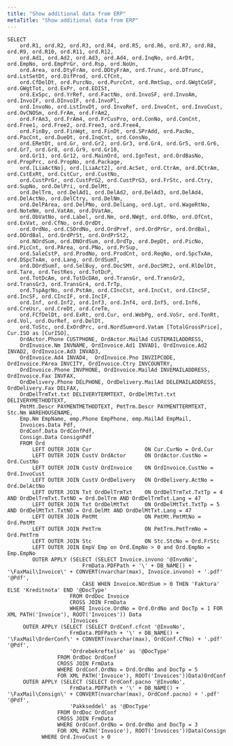 ```yaml
---
title: "Show additional data from ERP"
metaTitle: "Show additional data from ERP"
---
```

    SELECT 
        ord.R1, ord.R2, ord.R3, ord.R4, ord.R5, ord.R6, ord.R7, ord.R8, ord.R9, ord.R10, ord.R11, ord.R12,
        ord.Ad1, ord.Ad2, ord.Ad3, ord.Ad4, ord.InqNo, ord.ArDt, ord.EmpNo, ord.EmpPrGr, ord.Rsp, ord.NoUn,
        ord.Area, ord.DtyFrAm, ord.DDtyFrAm, ord.Trunc, ord.DTrunc, ord.LstSetDt, ord.DifProd, ord.CfCnt,
        ord.CfDelDt, ord.PurcNo, ord.PurcCnt, ord.RmtSup, ord.GWgtCoSF, ord.GWgtTot, ord.ExPr, ord.EDISt, 
        ord.ExSpc, ord.YrRef, ord.FactNo, ord.InvoSF, ord.InvoAm, ord.InvoIF, ord.DInvoIF, ord.InvoPl,
        ord.InvoNo, ord.LstInvDt, ord.InvoRef, ord.InvoCnt, ord.InvoCust, ord.OvCNOSm, ord.FrAm, ord.FrAm2,
        ord.FrAm3, ord.FrAm4, ord.FrCusPro, ord.ConNo, ord.ConCnt, ord.Free1, ord.Free2, ord.Free3, ord.Free4,
        ord.FinBy, ord.FinWgt, ord.FinDt, ord.SPrAdd, ord.PacNo, ord.PacCnt, ord.DueDt, ord.InqCnt, ord.ConsNo,
        ord.ERetDt, ord.Gr, ord.Gr2, ord.Gr3, ord.Gr4, ord.Gr5, ord.Gr6, ord.Gr7, ord.Gr8, ord.Gr9, ord.Gr10,
        ord.Gr11, ord.Gr12, ord.MainOrd, ord.IgnTest, ord.OrdBasNo, ord.PropPrc, ord.PropNo, ord.Package,
        ord.[LiaActNo], ord.[LiaAct2], ord.AcSet, ord.CtrAm, ord.DCtrAm, ord.CstExRt, ord.CstCur, ord.CustNo,
        ord.CustPrGr, ord.CustPrG2, ord.CustPrG3, ord.FrStc, ord.Ctry, ord.SupNo, ord.DelPri, ord.DelMt,
        ord.DelTrm, ord.DelAd1, ord.DelAd2, ord.DelAd3, ord.DelAd4, ord.DelActNo, ord.DelCtry, ord.DelNm,
        ord.DelPArea, ord.DelPNo, ord.DelLang, ord.Lgt, ord.WageRtNo, ord.NoteNm, ord.VatAm, ord.DVatAm,
        ord.ObVatNo, ord.Label, ord.Nm, ord.NWgt, ord.OfNo, ord.OfCnt, ord.ExVat, ord.CfNo, ord.OrdDt,
        ord.OrdNo, ord.CSOrdNo, ord.OrdPref, ord.OrdPrGr, ord.OrdBal, ord.DOrdBal, ord.OrdPrSt, ord.OrdPrSt2,
        ord.NOrdSum, ord.DNOrdSum, ord.OrdTp, ord.DepDt, ord.PicNo, ord.PicCnt, ord.PArea, ord.PNo, ord.PrSup,
        ord.SaleCstP, ord.ProdNo, ord.ProdCnt, ord.ReqNo, ord.SpcTxAm, ord.DSpcTxAm, ord.Lang, ord.OrdSumT,
        ord.DOrdSumT, ord.SelBuy, ord.DocSMt, ord.DocSMt2, ord.RlDelDt, ord.Tare, ord.TestRes, ord.TotDcP,
        ord.TotDcAm, ord.TotDcDAm, ord.TransGr, ord.TransGr2, ord.TransGr3, ord.TransGr4, ord.TrTp, 
        ord.TspAgrNo, ord.PstAm, ord.CIncCst, ord.IncCst, ord.CIncSF, ord.IncSF, ord.CIncIF, ord.IncIF,
        ord.Inf, ord.Inf2, ord.Inf3, ord.Inf4, ord.Inf5, ord.Inf6, ord.CreUsr, ord.CreDt, ord.CreTm, 
        ord.FCfDelDt, ord.ExRt, ord.Cur, ord.WebPg, ord.VoSr, ord.TonRt, ord.Vol, ord.OurRef, ord.DelDt,
        ord.ToStc, ord.ExOrdPrc, ord.NordSum+ord.Vatam [TotalGrossPrice], Cur.ISO as [CurISO],
        OrdActor.Phone CUSTPHONE, OrdActor.MailAd CUSTEMAILADDRESS, 
        OrdInvoice.Nm INVNAME, OrdInvoice.Ad1 INVAD1, OrdInvoice.Ad2 INVAD2, OrdInvoice.Ad3 INVAD3, 
        OrdInvoice.Ad4 INVAD4,  OrdInvoice.Pno INVZIPCODE, OrdInvoice.PArea INVCITY, OrdInvoice.Ctry INVCOUNTRY,
        OrdInvoice.Phone INVPHONE, OrdInvoice.MailAd INVEMAILADDRESS, OrdInvoice.Fax INVFAX,
        OrdDelivery.Phone DELPHONE, OrdDelivery.MailAd DELEMAILADDRESS, OrdDelivery.Fax DELFAX,
        OrdDelTrmTxt.txt DELIVERYTERMTEXT, OrdDelMtTxt.txt DELIVERYMETHODTEXT, 
        PmtMt.Descr PAYMENTMETHODTEXT, PmtTrm.Descr PAYMENTTERMTEXT, Stc.Nm WAREHOUSENAME,
        Emp.Nm EmpName, emp.Phone EmpPhone, emp.MailAd EmpMail,
        Invoices.Data Pdf,
        OrdConf.Data OrdConfPdf,
        Consign.Data ConsignPdf            
        FROM Ord
            LEFT OUTER JOIN Cur                 ON Cur.CurNo = Ord.Cur 
            LEFT OUTER JOIN CustV OrdActor      ON OrdActor.CustNo = Ord.CustNo
            LEFT OUTER JOIN CustV OrdInvoice    ON OrdInvoice.CustNo = Ord.InvoCust
            LEFT OUTER JOIN CustV OrdDelivery   ON OrdDelivery.ActNo = Ord.DelActNo
            LEFT OUTER JOIN Txt OrdDelTrmTxt    ON OrdDelTrmTxt.TxtTp = 4 AND OrdDelTrmTxt.TxtNO = Ord.DelTrm AND OrdDelTrmTxt.Lang = 47
            LEFT OUTER JOIN Txt OrdDelMtTxt     ON OrdDelMtTxt.TxtTp = 5 AND OrdDelMtTxt.TxtNO = Ord.DelMt AND OrdDelMtTxt.Lang = 47
            LEFT OUTER JOIN PmtMt               ON PmtMt.PmtMtNo = Ord.PmtMt
            LEFT OUTER JOIN PmtTrm              ON PmtTrm.PmtTrmNo = Ord.PmtTrm
            LEFT OUTER JOIN Stc                 ON Stc.StcNo = Ord.FrStc
            LEFT OUTER JOIN EmpV Emp on Ord.EmpNo > 0 and Ord.EmpNo = Emp.EmpNo
            OUTER APPLY (SELECT (SELECT Invoice.invono '@InvoNo', 
                            FrmData.PDFPath + '\' + DB_NAME() + '\FaxMail\Invoice\' + CONVERT(nvarchar(max), Invoice.invono) + '.pdf' '@Pdf',
                            CASE WHEN Invoice.NOrdSum > 0 THEN 'Faktura' ELSE 'Kreditnota' END '@DocType'
                        FROM OrdDoc Invoice
                        CROSS JOIN FrmData
                        WHERE Invoice.OrdNo = Ord.OrdNo and DocTp = 1 FOR XML PATH('Invoice'), ROOT('Invoices')) Data
                        )Invoices
		 OUTER APPLY (SELECT (SELECT OrdConf.cfcnt '@InvoNo',
						FrmData.PDFPath + '\' + DB_NAME() + '\FaxMail\OrderConf\' + CONVERT(nvarchar(max), OrdConf.CfNo) + '.pdf' '@Pdf',
						'Ordrebekreftelse' as '@DocType'
					FROM OrdDoc OrdConf
					CROSS JOIN FrmData
					WHERE OrdConf.OrdNo = Ord.OrdNo and DocTp = 5
					FOR XML PATH('Invoice'), ROOT('Invoices'))Data)OrdConf
		 OUTER APPLY (SELECT (SELECT OrdConf.pacno '@InvoNo',
						FrmData.PDFPath + '\' + DB_NAME() + '\FaxMail\Consign\' + CONVERT(nvarchar(max), OrdConf.pacno) + '.pdf' '@Pdf',
						'Pakkseddel' as '@DocType'
					FROM OrdDoc OrdConf
					CROSS JOIN FrmData
					WHERE OrdConf.OrdNo = Ord.OrdNo and DocTp = 3
					FOR XML PATH('Invoice'), ROOT('Invoices'))Data)Consign
               WHERE Ord.InvoCust > 0
```